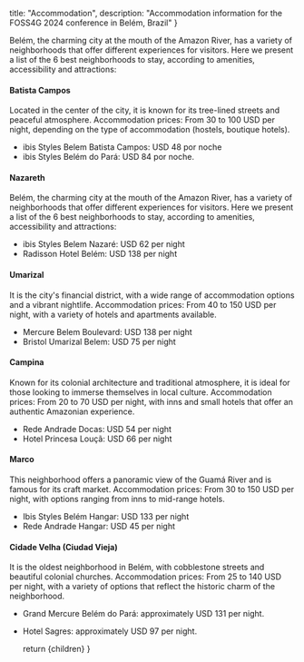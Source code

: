 

  title: "Accommodation",
  description: "Accommodation information for the FOSS4G 2024 conference in Belém, Brazil"
}

Belém, the charming city at the mouth of the Amazon River, has a variety of neighborhoods that offer different experiences for visitors. Here we present a list of the 6 best neighborhoods to stay, according to amenities, accessibility and attractions:

#### Batista Campos

Located in the center of the city, it is known for its tree-lined streets and peaceful atmosphere.
Accommodation prices: From 30 to 100 USD per night, depending on the type of accommodation (hostels, boutique hotels).

- ibis Styles Belem Batista Campos: USD 48 por noche
- ibis Styles Belém do Pará: USD 84 por noche. 

#### Nazareth

Belém, the charming city at the mouth of the Amazon River, has a variety of neighborhoods that offer different experiences for visitors. Here we present a list of the 6 best neighborhoods to stay, according to amenities, accessibility and attractions:

- ibis Styles Belem Nazaré: USD 62 per night
- Radisson Hotel Belém: USD 138 per night

#### Umarizal
It is the city's financial district, with a wide range of accommodation options and a vibrant nightlife.
Accommodation prices: From 40 to 150 USD per night, with a variety of hotels and apartments available.
- Mercure Belem Boulevard: USD 138 per night
- Bristol Umarizal Belem: USD 75 per night

#### Campina
Known for its colonial architecture and traditional atmosphere, it is ideal for those looking to immerse themselves in local culture.
Accommodation prices: From 20 to 70 USD per night, with inns and small hotels that offer an authentic Amazonian experience.

- Rede Andrade Docas: USD  54 per night
- Hotel Princesa Louçã: USD 66 per night

#### Marco
This neighborhood offers a panoramic view of the Guamá River and is famous for its craft market.
Accommodation prices: From 30 to 150 USD per night, with options ranging from inns to mid-range hotels.
- Ibis Styles Belém Hangar: USD 133 per night
- Rede Andrade Hangar: USD 45 per night

#### Cidade Velha (Ciudad Vieja)
It is the oldest neighborhood in Belém, with cobblestone streets and beautiful colonial churches.
Accommodation prices: From 25 to 140 USD per night, with a variety of options that reflect the historic charm of the neighborhood.
- Grand Mercure Belém do Pará: approximately USD 131 per night.
- Hotel Sagres: approximately USD 97 per night.


  return <MdxLayout metadata={metadata}>{children}</MdxLayout>
}